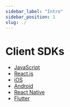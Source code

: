 ```yaml
---
sidebar_label: "Intro"
sidebar_position: 1
slug: ./
---
```

# Client SDKs

* [JavaScript](https://github.com/trycourier/courier-js)
* [React.js](./react-sdk)
* [iOS](https://github.com/trycourier/courier-ios)
* [Android](https://github.com/trycourier/courier-android)
* [React Native](https://github.com/trycourier/courier-react-native)
* [Flutter](https://github.com/trycourier/courier-flutter)
